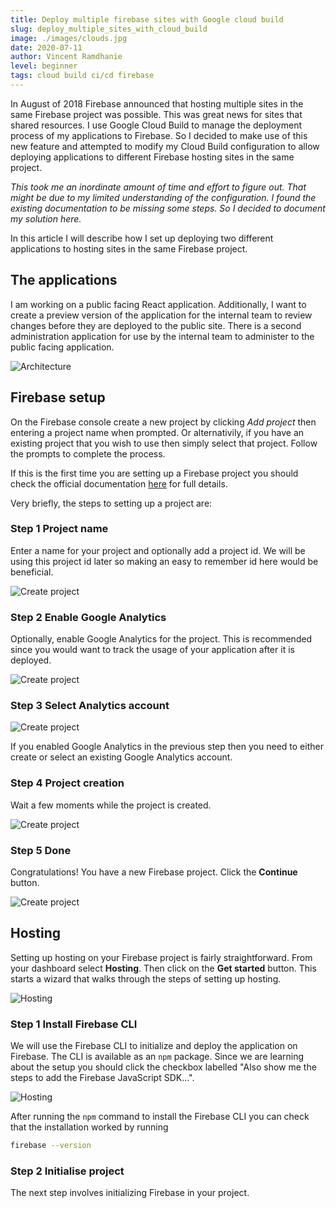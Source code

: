 ```yaml
---
title: Deploy multiple firebase sites with Google cloud build
slug: deploy_multiple_sites_with_cloud_build
image: ./images/clouds.jpg
date: 2020-07-11
author: Vincent Ramdhanie
level: beginner
tags: cloud build ci/cd firebase
---
```


In August of 2018 Firebase announced that hosting multiple sites in the same Firebase project was possible.
This was great news for sites that shared resources.
I use Google Cloud Build to manage the deployment process of my applications to Firebase.
So I decided to make use of this new feature and attempted to modify my Cloud Build configuration
to allow deploying applications to different Firebase hosting sites in the same project.

_This took me an inordinate amount of time and effort to figure out. That might be due to my limited
understanding of the configuration. I found the existing documentation to be missing some steps.
So I decided to document my solution here._

In this article I will describe how I set up deploying two different applications to hosting sites in the same Firebase project.

## The applications

I am working on a public facing React application. Additionally,
I want to create a preview version of the application for the internal team to review changes before they are deployed to the public site.
There is a second administration application for use by the internal team to administer to the public facing application.

![Architecture](./images/architecture.png)

## Firebase setup

On the Firebase console create a new project by clicking _Add project_ then entering a project name when prompted.
Or alternativily, if you have an existing project that you wish to use then simply select that project. Follow the
prompts to complete the process.

If this is the first time you are setting up a Firebase project you should check the official documentation [here](https://firebase.google.com/docs/web/setup) for full details.

Very briefly, the steps to setting up a project are:

### Step 1 Project name

Enter a name for your project and optionally add a project id. We will be using this project id later so making an easy to remember id here would be beneficial.

![Create project](./images/firebase_001.jpg)

### Step 2 Enable Google Analytics

Optionally, enable Google Analytics for the project. This is recommended since you would want to track
the usage of your application after it is deployed.

![Create project](./images/firebase_002.jpg)

### Step 3 Select Analytics account

![Create project](./images/firebase_003.jpg)

If you enabled Google Analytics in the previous step then you need to either create or select an existing Google Analytics account.

### Step 4 Project creation

Wait a few moments while the project is created.

![Create project](./images/firebase_004.png)

### Step 5 Done

Congratulations! You have a new Firebase project. Click the **Continue** button.

![Create project](./images/firebase_005.jpg)

## Hosting

Setting up hosting on your Firebase project is fairly straightforward. From your dashboard select **Hosting**.
Then click on the **Get started** button. This starts a wizard that walks through the steps of setting up hosting.

![Hosting](./images/hosting_001.jpg)

### Step 1 Install Firebase CLI

We will use the Firebase CLI to initialize and deploy the application on Firebase. The CLI is available as an `npm` package.
Since we are learning about the setup you should click the checkbox labelled "Also show me the steps to add the Firebase JavaScript SDK...".

![Hosting](./images/hosting_002.png)

After running the `npm` command to install the Firebase CLI you can check that the installation worked by running

```bash
firebase --version
```

### Step 2 Initialise project

The next step involves initializing Firebase in your project.
